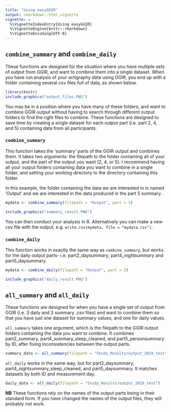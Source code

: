 ```yaml
---
title: "Using easyGGIR"
output: rmarkdown::html_vignette
vignette: >
  %\VignetteIndexEntry{Using easyGGIR}
  %\VignetteEngine{knitr::rmarkdown}
  %\VignetteEncoding{UTF-8}
---
```


## `combine_summary` and `combine_daily`

These functions are designed for the situation where you have multiple sets of output from GGIR, and want to combine them into a single dataset. When you have run analysis of your actigraphy data using GGIR, you end up with a folder containing several csv files full of data, as shown below. 

```r
library(knitr)
include_graphics("output_files.PNG")
```

You may be in a position where you have many of these folders, and want to combine GGIR output without having to search through different output folders to find the right files to combine. These functions are designed to save time by creating a single dataset for each output part (i.e. part 2, 4, and 5) containing data from all participants. 

### `combine_summary`

This function takes the 'summary' parts of the GGIR output and combines them. It takes two arguments: the filepath to the folder containing all of your output, and the part of the output you want (2, 4, or 5). I recommend having all your output folders containing data you want to combine in a single folder, and setting your working directory to the directory containing this folder. 

In this example, the folder containing the data we are interested in is named 'Output' and we are interested in the data produced in the part 5 summary.

```r
mydata <- combine_summary(filepath = "Output", part = 5)
```
```r
include_graphics("summary_result.PNG")
```

You can then conduct your analysis in R. Alternatively you can make a new csv file with the output, e.g. `write.csv(mydata, file = "mydata.csv")`.

### `combine_daily`

This function works in exactly the same way as `combine_summary`, but works for the daily output parts- i.e. part2_daysummary, part4_nightsummary and part5_daysummary.

```r
mydata <- combine_daily(filepath = "Output", part = 5)
```
```r
include_graphics("daily_result.PNG")
```


## `all_summary` and `all_daily`

These functions are designed for when you have a single set of output from GGIR (i.e. 3 daily and 3 summary .csv files) and want to combine them so that you have just one dataset for summary values, and one for daily values.

`all_summary` takes one argument, which is the filepath to the GGIR output folders containing the data you want to combine. It combines part2_summary, part4_summary_sleep_cleaned, and part5_personsummary by ID, after fixing inconsistencies between the output parts.

```r
summary_data <- all_summary(filepath = "Study_Results/output_2019_test")
```


`all_daily` works in the same way, but for part2_daysummary, part4_nightsummary_sleep_cleaned, and part5_daysummary. It matches datasets by both ID and measurement day.


```r
daily_data <- all_daily(filepath = "Study_Results/output_2019_test")
```


**NB** These functions rely on the names of the output parts being in their standard form. If you have changed the names of the output files, they will probably not work.
